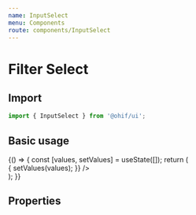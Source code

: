 ```yaml
---
name: InputSelect
menu: Components
route: components/InputSelect
---
```



# Filter Select

## Import

```javascript
import { InputSelect } from '@ohif/ui';
```

## Basic usage

<Playground>
  {() => {
    const [values, setValues] = useState([]);
    return (
      <div className="flex flex-col flex-1 p-4 items-center">
        <div className="w-56">
          <InputSelect
            label="Modality"
            inputProps={{
              options: [
                { value: 'seg', label: 'seg' },
                { value: 'ct', label: 'ct' },
                { value: 'mr', label: 'mr' },
                { value: 'sr', label: 'sr' },
              ],
            }}
            value={values}
            onChange={values => {
              setValues(values);
            }}
          />
        </div>
      </div>
    );
  }}
</Playground>

## Properties

<Props of={InputSelect} />
